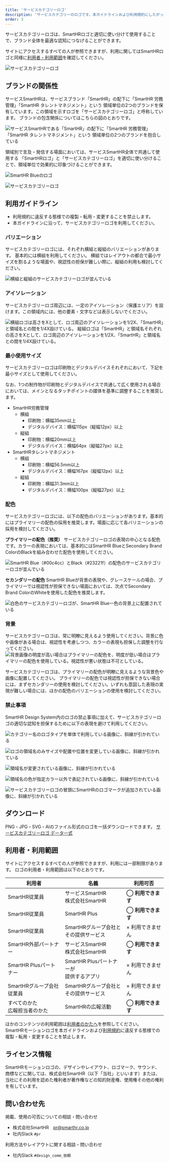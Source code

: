```yaml
---
title: 'サービスカテゴリーロゴ'
description: 'サービスカテゴリーのロゴです。本ガイドラインおよび利用規約にしたがって利用してください。'
order: 3
---
```



サービスカテゴリーロゴは、SmartHRロゴと適切に使い分けて使用することで、ブランド全体を最適な認知につなげることができます。

サイトにアクセスするすべての人が参照できますが、利用に関してはSmartHRロゴと同様に[利用者・利用範囲](#h2-2)を確認してください。


![サービスカテゴリーロゴ](./images/service-cartegory-logo_image.png)


## ブランドの関係性

サービスSmartHRは、サービスブランド「SmartHR」の配下に「SmartHR 労務管理」「SmartHR タレントマネジメント」という
領域単位の2つのブランドを保有しています。この領域を示すロゴを「サービスカテゴリーロゴ」と呼称しています。
ブランドの包含関係についてはこちらの図のとおりです。

![サービスSmartHRである「SmartHR」の配下に「SmartHR 労務管理」「SmartHR タレントマネジメント」という 領域単位の2つのブランドを抱合している](./images/service-category-logo_architecture.png)

領域別で言及・発信する場面においては、サービスSmartHR全体で共通して使用する
「SmartHRロゴ」と「サービスカテゴリーロゴ」を適切に使い分けることで、領域単位で効果的に印象づけることができます。


<Grid>
  <ImgWithDesc description="SmartHRロゴ。サービス全体で共通して使用することができます">

  ![SmartHR Blueのロゴ](./images/service-cartegory-logo_SmartHR-logo_image.png)

  </ImgWithDesc>

  <ImgWithDesc description="サービスカテゴリーロゴ。労務管理領域またはタレントマネジメント領域のカテゴリーを示す場面で使用することができます">

  ![サービスカテゴリーロゴ](./images/service-cartegory-logo_image.png)

  </ImgWithDesc>
</Grid>



## 利用ガイドライン

- 利用規約に違反する態様での複製・転用・変更することを禁止します。
- 本ガイドラインに沿って、サービスカテゴリーロゴを利用してください。


### バリエーション
サービスカテゴリーロゴには、それぞれ横組と縦組のバリエーションがあります。
基本的には横組を利用してください。
横組ではレイアウトの都合で最小サイズを割るような場面や、視認性の担保が難しい際に、縦組の利用も検討してください。


<Grid>
  <ImgWithDesc description="それぞれ左が横組、右が縦組のサービスカテゴリーロゴ。基本的には横組の利用を推奨します">

  ![横組と縦組のサービスカテゴリーロゴが並んでいる](./images/service-category-logo_vertical-horizontal.png)

  </ImgWithDesc>
</Grid>


### アイソレーション
サービスカテゴリーロゴ周辺には、一定のアイソレーション（保護エリア）を設けます。この領域内には、他の要素・文字などは表示しないでください。

![横組ロゴは高さをXとして、ロゴ周辺のアイソレーションを1/2X、「SmartHR」と領域名との間を1/4X設けている。
縦組ロゴは「SmartHR」と領域名それぞれの高さをXとして、ロゴ周辺のアイソレーションを1/2X、「SmartHR」と領域名との間を1/4X設けている。](./images/service-category-logo_isolation.png)



### 最小使用サイズ

サービスカテゴリーロゴは印刷物とデジタルデバイスそれぞれにおいて、下記を最小サイズとして使用してください。

なお、1つの制作物が印刷物とデジタルデバイスで共通して広く使用される場合においては、メインとなるタッチポイントの媒体を基準に調整することを推奨します。

- SmartHR労務管理
  - 横組
    - 印刷物：横幅35mm以上
    - デジタルデバイス：横幅115px（縦幅12px）以上
  - 縦組
    - 印刷物：横幅20mm以上
    - デジタルデバイス：横幅64px（縦幅27px）以上
- SmartHRタレントマネジメント
  - 横組
    - 印刷物：横幅56.5mm以上
    - デジタルデバイス：横幅167px（縦幅12px）以上
  - 縦組
    - 印刷物：横幅31.3mm以上
    - デジタルデバイス：横幅100px（縦幅27px）以上


### 配色

サービスカテゴリーロゴには、以下の配色のバリエーションがあります。基本的にはプライマリーの配色の採用を推奨します。場面に応じて各バリエーションの採用を検討してください。



**プライマリーの配色（推奨）**
サービスカテゴリーロゴの表現の中心となる配色です。カラーの表現においては、基本的にはSmartHR BlueとSecondary Brand ColorのBlackを組み合わせた配色を使用してください。


<Grid>
  <ImgWithDesc description="SmartHR Blue（#00c4cc）とBlack（#23221f）の配色のバリエーション。基本的にはこの配色を使用してください。">

  ![SmartHR Blue（#00c4cc）とBlack（#23221f）の配色のサービスカテゴリーロゴが並んでいる](./images/service-category-logo_isolation_primary-color.png)

  </ImgWithDesc>
</Grid>


**セカンダリーの配色**
SmartHR Blueが背景の表現や、グレースケールの場合、プライマリーでは視認性が担保できない場面においては、次点でSecondary Brand ColorのWhiteを使用した配色を推奨します。


<Grid>
  <ImgWithDesc description="全てホワイト（#ffffff）の配色のバリエーション。特にSmartHR Blueが背景の表現のときに利用を推奨します。">

  ![白色のサービスカテゴリーロゴが、SmartHR Blue一色の背景上に配置されている](./images/service-category-logo_isolation_secondary-color.png)

  </ImgWithDesc>
</Grid>



### 背景
サービスカテゴリーロゴは、常に明瞭に見えるよう使用してください。背景に色や画像がある場合は、視認性を考慮しつつ、カラーの表現も担保した調整を行なってください。
![背景画像の明度が高い場合はプライマリーの配色を、明度が低い場合はプライマリーの配色を使用している。視認性が悪い状態は不可としている。](./images/service-category-logo_background.png)

サービスカテゴリーロゴは、プライマリーの配色が明瞭に見えるような背景色や画像に配置してください。
プライマリーの配色では視認性が担保できない場合には、まずセカンダリーの使用を検討してください。いずれも意図した表現の実現が難しい場合には、ほかの配色のバリエーションの使用を検討してください。



### 禁止事項

SmartHR Design System内のロゴの禁止事項に加えて、サービスカテゴリーロゴの適切な認知を担保するために以下の表現を避けて利用してください。


<Grid>
  <ImgWithDesc description="カテゴリー名のロゴタイプを単体で利用してはいけない">

  ![カテゴリー名のロゴタイプを単体で利用している画像に、斜線が引かれている](./images/service-category-logo_ng-1.png)

  </ImgWithDesc>

  <ImgWithDesc description="組み合わせのサイズや位置を変更してはいけない">

  ![ロゴの領域名のみサイズや配置や位置を変更している画像に、斜線が引かれている](./images/service-category-logo_ng-2.png)

  </ImgWithDesc>
  
  <ImgWithDesc description="定義されたカテゴリー以外を独断で作成してはいけない">

  ![領域名が変更されている画像に、斜線が引かれている](./images/service-category-logo_ng-3.png)

  </ImgWithDesc>
    
  <ImgWithDesc description="指定カラー以外で表記してはいけない">

  ![領域名の色が指定カラー以外で表記されている画像に、斜線が引かれている](./images/service-category-logo_ng-4.png)

  </ImgWithDesc>
    
  <ImgWithDesc description="ロゴマークを追加してはいけない">

  ![サービスカテゴリーロゴの冒頭にSmartHRのロゴマークが追加されている画像に、斜線が引かれている](./images/service-category-logo_ng-5.png)
  
  </ImgWithDesc>
</Grid>



## ダウンロード

PNG・JPG・SVG・AIのファイル形式のロゴを一括ダウンロードできます。
<a href="/downloads/SmartHR_meta.zip">サービスカテゴリーロゴ データ一式</a>




## 利用者・利用範囲

サイトにアクセスするすべての人が参照できますが、利用には一部制限があります。
ロゴの利用者・利用範囲は以下のとおりです。

  <table>
    <thead>
      <tr>
        <th>利用者</th>
        <th>名義</th>
        <th>利用可否</th>
      </tr>
    </thead>
    <tbody>
      <tr>
        <td>SmartHR従業員</td>
        <td>サービスSmartHR<br/>株式会社SmartHR</td>
        <td><strong>◯ 利用できます</strong></td>
      </tr>
      <tr>
        <td>SmartHR従業員</td>
        <td>SmartHR Plus</td>
        <td><strong>◯ 利用できます</strong></td>
      </tr>
      <tr>
        <td>SmartHR従業員</td>
        <td>SmartHRグループ会社と<br/>その提供サービス</td>
        <td>× 利用できません</td>
      </tr>
      <tr>
        <td>SmartHR外部パートナー</td>
        <td>サービスSmartHR<br/>株式会社SmartHR</td>
        <td><strong>◯ 利用できます</strong></td>
      </tr>
      <tr>
        <td>SmartHR Plusパートナー</td>
        <td>SmartHR Plusパートナーが<br/>提供するアプリ</td>
        <td>× 利用できません</td>
      </tr>
      <tr>
        <td>SmartHRグループ会社<br/>従業員</td>
        <td>SmartHRグループ会社と<br/>その提供サービス</td>
        <td>× 利用できません</td>
      </tr>
      <tr>
        <td>すべてのかた<br/>広報担当者のかた</td>
        <td>SmartHRの広報活動</td>
        <td><strong>◯ 利用できます</strong></td>
      </tr>
    </tbody>
  </table>

ほかのコンテンツの利用範囲は[利用者のかたへ](/introduction/user/)を参照してください。  
SmartHRモーションロゴを本ガイドラインおよび[利用規約](/terms/)に違反する態様での複製・転用・変更することを禁止します。




## ライセンス情報

SmartHRモーションロゴの、デザインやレイアウト、ロゴマーク、サウンド、商標などに関しては、株式会社SmartHR（以下「当社」といいます）または、当社にその利用を認めた権利者が著作権などの知的財産権、使用権その他の権利を有しています。


## 問い合わせ先
掲載、使用の可否についての相談・問い合わせ
- 株式会社SmartHR　pr@smarthr.co.jp
- 社内Slack `#pr`

利用方法やレイアウトに関する相談・問い合わせ
- 社内Slack `#design_comm_依頼`
